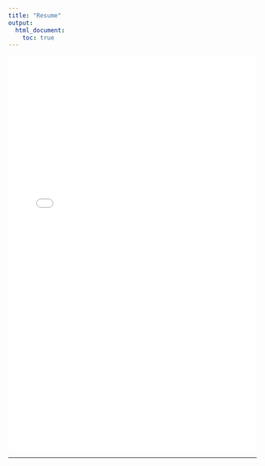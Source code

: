 ```yaml
---
title: "Resume"
output: 
  html_document: 
    toc: true
---
```


![](Resume/MGEM%20Tailored%20Resume.pdf){#resume style="width: 100%; height: 800px;"}

------------------------------------------------------------------------
